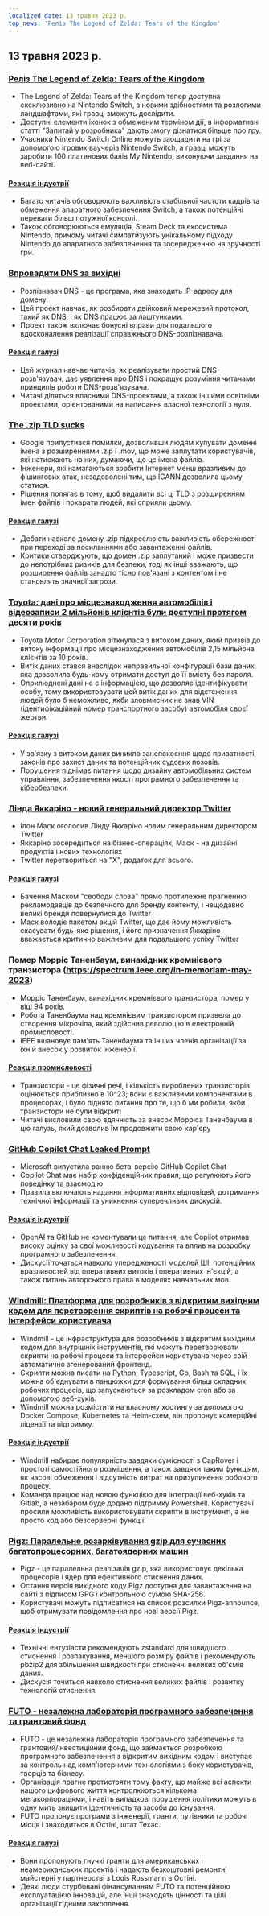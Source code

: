 ```yaml
---
localized_date: 13 травня 2023 р.
top_news: 'Реліз The Legend of Zelda: Tears of the Kingdom'
---
```


## 13 травня 2023 р.

### [Реліз The Legend of Zelda: Tears of the Kingdom](https://www.zelda.com/tears-of-the-kingdom/)

- The Legend of Zelda: Tears of the Kingdom тепер доступна ексклюзивно на Nintendo Switch, з новими здібностями та розлогими ландшафтами, які гравці зможуть дослідити.
- Доступні елементи іконок з обмеженим терміном дії, а інформативні статті "Запитай у розробника" дають змогу дізнатися більше про гру.
- Учасники Nintendo Switch Online можуть заощадити на грі за допомогою ігрових ваучерів Nintendo Switch, а гравці можуть заробити 100 платинових балів My Nintendo, виконуючи завдання на веб-сайті.

#### [Реакція індустрії](http://news.ycombinator.com/item?id=35912318)

- Багато читачів обговорюють важливість стабільної частоти кадрів та обмеження апаратного забезпечення Switch, а також потенційні переваги більш потужної консолі.
- Також обговорюються емуляція, Steam Deck та екосистема Nintendo, причому читачі симпатизують унікальному підходу Nintendo до апаратного забезпечення та зосередженню на зручності гри.

### [Впровадити DNS за вихідні](https://implement-dns.wizardzines.com/)

- Розпізнавач DNS - це програма, яка знаходить IP-адресу для домену.
- Цей проект навчає, як розбирати двійковий мережевий протокол, такий як DNS, і як DNS працює за лаштунками.
- Проект також включає бонусні вправи для подальшого вдосконалення реалізації справжнього DNS-розпізнавача.

#### [Реакція галузі](http://news.ycombinator.com/item?id=35916064)

- Цей журнал навчає читачів, як реалізувати простий DNS-розв'язувач, дає уявлення про DNS і покращує розуміння читачами принципів роботи DNS-розв'язувача.
- Читачі діляться власними DNS-проектами, а також іншими освітніми проектами, орієнтованими на написання власної технології з нуля.

### [The .zip TLD sucks](https://financialstatement.zip/)

- Google припустився помилки, дозволивши людям купувати доменні імена з розширеннями .zip і .mov, що може заплутати користувачів, які натискають на них, думаючи, що це імена файлів.
- Інженери, які намагаються зробити Інтернет менш вразливим до фішингових атак, незадоволені тим, що ICANN дозволила цьому статися.
- Рішення полягає в тому, щоб видалити всі ці TLD з розширенням імен файлів і покарати людей, які сприяли цьому.

#### [Реакція галузі](http://news.ycombinator.com/item?id=35920336)

- Дебати навколо домену .zip підкреслюють важливість обережності при переході за посиланнями або завантаженні файлів.
- Критики стверджують, що домен .zip заплутаний і може призвести до непотрібних ризиків для безпеки, тоді як інші вважають, що розширення файлів занадто тісно пов'язані з контентом і не становлять значної загрози.

### [Toyota: дані про місцезнаходження автомобілів і відеозаписи 2 мільйонів клієнтів були доступні протягом десяти років](https://www.bleepingcomputer.com/news/security/toyota-car-location-data-of-2-million-customers-exposed-for-ten-years/)

- Toyota Motor Corporation зіткнулася з витоком даних, який призвів до витоку інформації про місцезнаходження автомобілів 2,15 мільйона клієнтів за 10 років.
- Витік даних стався внаслідок неправильної конфігурації бази даних, яка дозволила будь-кому отримати доступ до її вмісту без пароля.
- Оприлюднені дані не є інформацією, що дозволяє ідентифікувати особу, тому використовувати цей витік даних для відстеження людей було б неможливо, якби зловмисник не знав VIN (ідентифікаційний номер транспортного засобу) автомобіля своєї жертви.

#### [Реакція галузі](http://news.ycombinator.com/item?id=35919133)

- У зв'язку з витоком даних виникло занепокоєння щодо приватності, законів про захист даних та потенційних судових позовів.
- Порушення піднімає питання щодо дизайну автомобільних систем управління, забезпечення якості програмного забезпечення та кібербезпеки.

### [Лінда Яккаріно - новий генеральний директор Twitter](https://twitter.com/elonmusk/status/1657050349608501249)

- Ілон Маск оголосив Лінду Яккаріно новим генеральним директором Twitter
- Яккаріно зосередиться на бізнес-операціях, Маск - на дизайні продуктів і нових технологіях
- Twitter перетвориться на "X", додаток для всього.

#### [Реакція галузі](http://news.ycombinator.com/item?id=35917912)

- Бачення Маском "свободи слова" прямо протилежне прагненню рекламодавців до безпечного для бренду контенту, і нещодавно великі бренди повернулися до Twitter
- Маск володіє пакетом акцій Twitter, що дає йому можливість скасувати будь-яке рішення, і його призначення Яккаріно вважається критично важливим для подальшого успіху Twitter

### Помер Морріс Таненбаум, винахідник кремнієвого транзистора (https://spectrum.ieee.org/in-memoriam-may-2023)

- Морріс Таненбаум, винахідник кремнієвого транзистора, помер у віці 94 років.
- Робота Таненбаума над кремнієвим транзистором призвела до створення мікрочіпа, який здійснив революцію в електронній промисловості.
- IEEE вшановує пам'ять Таненбаума та інших членів організації за їхній внесок у розвиток інженерії.

#### [Реакція промисловості](http://news.ycombinator.com/item?id=35920261)

- Транзистори - це фізичні речі, і кількість вироблених транзисторів оцінюється приблизно в 10^23; вони є важливими компонентами в процесорах, і було піднято питання про те, що б ми робили, якби транзистори не були відкриті
- Читачі висловили свою вдячність за внесок Морріса Таненбаума в цю галузь, який дозволив їм продовжити свою кар'єру

### [GitHub Copilot Chat Leaked Prompt](https://twitter.com/marvinvonhagen/status/1657060506371346432)

- Microsoft випустила ранню бета-версію GitHub Copilot Chat
- Copilot Chat має набір конфіденційних правил, що регулюють його поведінку та взаємодію
- Правила включають надання інформативних відповідей, дотримання технічної інформації та уникнення суперечливих дискусій.

#### [Реакція індустрії](http://news.ycombinator.com/item?id=35921375)

- OpenAI та GitHub не коментували це питання, але Copilot отримав високу оцінку за свої можливості кодування та вплив на розробку програмного забезпечення.
- Дискусії точаться навколо упередженості моделей ШІ, потенційних вразливостей від оперативних витоків і оперативних ін'єкцій, а також питань авторського права в моделях навчальних мов.

### [Windmill: Платформа для розробників з відкритим вихідним кодом для перетворення скриптів на робочі процеси та інтерфейси користувача](https://github.com/windmill-labs/windmill)

- Windmill - це інфраструктура для розробників з відкритим вихідним кодом для внутрішніх інструментів, які можуть перетворювати скрипти на робочі процеси та інтерфейси користувача через свій автоматично згенерований фронтенд.
- Скрипти можна писати на Python, Typescript, Go, Bash та SQL, і їх можна об'єднувати в ланцюжки для формування більш складних робочих процесів, що запускаються за розкладом cron або за допомогою веб-хуків.
- Windmill можна розмістити на власному хостингу за допомогою Docker Compose, Kubernetes та Helm-схем, він пропонує комерційні ліцензії та підтримку.

#### [Реакція індустрії](http://news.ycombinator.com/item?id=35920082)

- Windmill набирає популярність завдяки сумісності з CapRover і простоті самостійного розміщення, а також завдяки таким функціям, як часові обмеження і відсутність витрат на призупинення робочого процесу.
- Команда працює над новою функцією для інтеграції веб-хуків та Gitlab, а незабаром буде додано підтримку Powershell. Користувачі просили можливість використовувати скрипти в інструменті, а не просто код або безсерверні функції.

### [Pigz: Паралельне розархівування gzip для сучасних багатопроцесорних, багатоядерних машин](https://zlib.net/pigz/)

- Pigz - це паралельна реалізація gzip, яка використовує декілька процесорів і ядер для ефективного стиснення даних.
- Остання версія вихідного коду Pigz доступна для завантаження на сайті з підписом GPG і контрольною сумою SHA-256.
- Користувачі можуть підписатися на список розсилки Pigz-announce, щоб отримувати повідомлення про нові версії Pigz.

#### [Реакція індустрії](http://news.ycombinator.com/item?id=35914447)

- Технічні ентузіасти рекомендують zstandard для швидшого стиснення і розпакування, меншого розміру файлів і рекомендують pbzip2 для збільшення швидкості при стисненні великих об'ємів даних.
- Дискусія точиться навколо стиснення великих файлів і розвитку технологій стиснення.

### [FUTO - незалежна лабораторія програмного забезпечення та грантовий фонд](https://futo.org/)

- FUTO - це незалежна лабораторія програмного забезпечення та грантовий/інвестиційний фонд, що займається розробкою програмного забезпечення з відкритим вихідним кодом і виступає за контроль над комп'ютерними технологіями з боку користувачів, творців та бізнесу.
- Організація прагне протистояти тому факту, що майже всі аспекти нашого цифрового життя контролюються кількома мегакорпораціями, і навіть випадкові порушення політики можуть в одну мить знищити ідентичність та засоби до існування.
- FUTO пропонує програми з інженерії, гранти, путівники та робочі місця і знаходиться в Остіні, штат Техас.

#### [Реакція галузі](http://news.ycombinator.com/item?id=35911406)

- Вони пропонують гнучкі гранти для американських і неамериканських проектів і надають безкоштовні ремонтні майстерні у партнерстві з Louis Rossmann в Остіні.
- Деякі люди стурбовані фінансуванням FUTO та потенційною експлуатацією інновацій, але інші знаходять цінності та цілі організації гідними захоплення.
